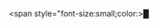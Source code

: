 <includeonly>&nbsp;<span style="font-size:small;color:{{{1|#000000}}}>█</span>&nbsp;{{{2|}}}</includeonly><noinclude>{{Documentation}}</noinclude>